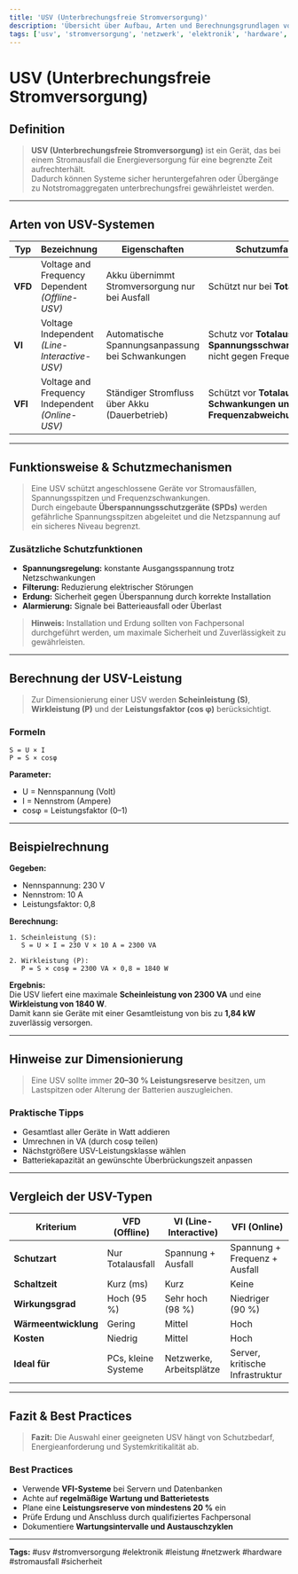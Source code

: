 ```yaml
---
title: 'USV (Unterbrechungsfreie Stromversorgung)'
description: 'Übersicht über Aufbau, Arten und Berechnungsgrundlagen von USV-Systemen mit Beispielen zur Leistungsberechnung und Schutzmechanismen.'
tags: ['usv', 'stromversorgung', 'netzwerk', 'elektronik', 'hardware', 'sicherheit', 'spannung', 'leistung', 'pf', 'stromausfall']
---
```


# USV (Unterbrechungsfreie Stromversorgung)

## Definition

> **USV (Unterbrechungsfreie Stromversorgung)** ist ein Gerät, das bei einem Stromausfall die Energieversorgung für eine begrenzte Zeit aufrechterhält.  
> Dadurch können Systeme sicher heruntergefahren oder Übergänge zu Notstromaggregaten unterbrechungsfrei gewährleistet werden.

---

## Arten von USV-Systemen

| Typ | Bezeichnung | Eigenschaften | Schutzumfang | Wirkungsgrad | Anwendungsbereich |
|------|--------------|----------------|----------------|----------------|-------------------|
| **VFD** | Voltage and Frequency Dependent<br />*(Offline-USV)* | Akku übernimmt Stromversorgung nur bei Ausfall | Schützt nur bei **Totalausfall** | ~95 % | Einzelne Systeme, Kleinstverbraucher |
| **VI** | Voltage Independent<br />*(Line-Interactive-USV)* | Automatische Spannungsanpassung bei Schwankungen | Schutz vor **Totalausfall und Spannungsschwankungen**, nicht gegen Frequenzen | 95–98 % | Einzelne Systeme, Netzwerke *(nicht für hochsensible Anwendungen!)* |
| **VFI** | Voltage and Frequency Independent<br />*(Online-USV)* | Ständiger Stromfluss über Akku (Dauerbetrieb) | Schützt vor **Totalausfall, Schwankungen und Frequenzabweichungen** | ~90 % | Server, Rechenzentren, Datenbanken |

---

## Funktionsweise & Schutzmechanismen

> Eine USV schützt angeschlossene Geräte vor Stromausfällen, Spannungsspitzen und Frequenzschwankungen.  
> Durch eingebaute **Überspannungsschutzgeräte (SPDs)** werden gefährliche Spannungsspitzen abgeleitet und die Netzspannung auf ein sicheres Niveau begrenzt.

### Zusätzliche Schutzfunktionen
- **Spannungsregelung:** konstante Ausgangsspannung trotz Netzschwankungen  
- **Filterung:** Reduzierung elektrischer Störungen  
- **Erdung:** Sicherheit gegen Überspannung durch korrekte Installation  
- **Alarmierung:** Signale bei Batterieausfall oder Überlast  

> **Hinweis:** Installation und Erdung sollten von Fachpersonal durchgeführt werden, um maximale Sicherheit und Zuverlässigkeit zu gewährleisten.

---

## Berechnung der USV-Leistung

> Zur Dimensionierung einer USV werden **Scheinleistung (S)**, **Wirkleistung (P)** und der **Leistungsfaktor (cos φ)** berücksichtigt.

### Formeln

```
S = U × I
P = S × cosφ
```

**Parameter:**
- U = Nennspannung (Volt)
- I = Nennstrom (Ampere)
- cosφ = Leistungsfaktor (0–1)

---

## Beispielrechnung

**Gegeben:**
- Nennspannung: 230 V  
- Nennstrom: 10 A  
- Leistungsfaktor: 0,8  

**Berechnung:**
```
1. Scheinleistung (S):
   S = U × I = 230 V × 10 A = 2300 VA

2. Wirkleistung (P):
   P = S × cosφ = 2300 VA × 0,8 = 1840 W
```

**Ergebnis:**  
Die USV liefert eine maximale **Scheinleistung von 2300 VA** und eine **Wirkleistung von 1840 W**.  
Damit kann sie Geräte mit einer Gesamtleistung von bis zu **1,84 kW** zuverlässig versorgen.

---

## Hinweise zur Dimensionierung

> Eine USV sollte immer **20–30 % Leistungsreserve** besitzen, um Lastspitzen oder Alterung der Batterien auszugleichen.

### Praktische Tipps
- Gesamtlast aller Geräte in Watt addieren  
- Umrechnen in VA (durch cosφ teilen)  
- Nächstgrößere USV-Leistungsklasse wählen  
- Batteriekapazität an gewünschte Überbrückungszeit anpassen  

---

## Vergleich der USV-Typen

| Kriterium | VFD (Offline) | VI (Line-Interactive) | VFI (Online) |
|------------|---------------|------------------------|---------------|
| **Schutzart** | Nur Totalausfall | Spannung + Ausfall | Spannung + Frequenz + Ausfall |
| **Schaltzeit** | Kurz (ms) | Kurz | Keine |
| **Wirkungsgrad** | Hoch (95 %) | Sehr hoch (98 %) | Niedriger (90 %) |
| **Wärmeentwicklung** | Gering | Mittel | Hoch |
| **Kosten** | Niedrig | Mittel | Hoch |
| **Ideal für** | PCs, kleine Systeme | Netzwerke, Arbeitsplätze | Server, kritische Infrastruktur |

---

## Fazit & Best Practices

> **Fazit:** Die Auswahl einer geeigneten USV hängt von Schutzbedarf, Energieanforderung und Systemkritikalität ab.

### Best Practices
- Verwende **VFI-Systeme** bei Servern und Datenbanken  
- Achte auf **regelmäßige Wartung und Batterietests**  
- Plane eine **Leistungsreserve von mindestens 20 %** ein  
- Prüfe Erdung und Anschluss durch qualifiziertes Fachpersonal  
- Dokumentiere **Wartungsintervalle und Austauschzyklen**

---

**Tags:** #usv #stromversorgung #elektronik #leistung #netzwerk #hardware #stromausfall #sicherheit
